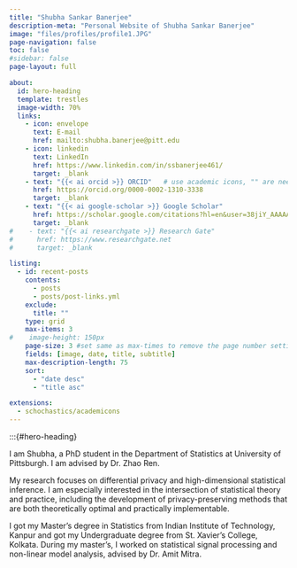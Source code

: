 ```yaml
---
title: "Shubha Sankar Banerjee"
description-meta: "Personal Website of Shubha Sankar Banerjee"
image: "files/profiles/profile1.JPG"
page-navigation: false
toc: false
#sidebar: false
page-layout: full

about:
  id: hero-heading
  template: trestles
  image-width: 70%
  links:
    - icon: envelope
      text: E-mail
      href: mailto:shubha.banerjee@pitt.edu    
    - icon: linkedin
      text: LinkedIn
      href: https://www.linkedin.com/in/ssbanerjee461/
      target: _blank
    - text: "{{< ai orcid >}} ORCID"   # use academic icons, "" are needed, you also need to install the fontawesome extension
      href: https://orcid.org/0000-0002-1310-3338
      target: _blank
    - text: "{{< ai google-scholar >}} Google Scholar" 
      href: https://scholar.google.com/citations?hl=en&user=38jiY_AAAAAJ
      target: _blank
#    - text: "{{< ai researchgate >}} Research Gate"
#      href: https://www.researchgate.net
#      target: _blank

listing:
  - id: recent-posts
    contents: 
      - posts
      - posts/post-links.yml
    exclude:
      title: ""
    type: grid
    max-items: 3
#    image-height: 150px
    page-size: 3 #set same as max-times to remove the page number setting
    fields: [image, date, title, subtitle]
    max-description-length: 75
    sort: 
      - "date desc"
      - "title asc"

extensions:
  - schochastics/academicons
---
```


:::{#hero-heading}

I am Shubha, a PhD student in the Department of Statistics at University of Pittsburgh. I am advised by Dr. Zhao Ren. 

My research focuses on differential privacy and high-dimensional statistical inference. I am especially interested in the intersection of statistical theory and practice, including the development of privacy-preserving methods that are both theoretically optimal and practically implementable.

I got my Master's degree in Statistics from Indian Institute of Technology, Kanpur and got my Undergraduate degree from St. Xavier's College, Kolkata. During my master's, I worked on statistical signal processing and non-linear model analysis, advised by Dr. Amit Mitra.


